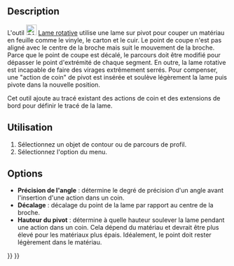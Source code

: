 <languages/>

{{Docnav/fr
|[[CAM_DressupDogbone/fr|Dégagement des angles]]
|[[CAM_DressupLeadInOut/fr|Entrée/sortie]]
|[[CAM_Workbench/fr|Atelier CAM]]
|IconL=CAM_DressupDogbone.svg
|IconR=CAM_DressupLeadInOut.svg
|IconC=Workbench_CAM.svg
}}

{{GuiCommand/fr
|Name=CAM DressupDragKnife
|Name/fr=CAM Lame rotative
|MenuLocation=CAM → Finition du parcours → Lame rotative
|Workbenches=[[CAM_Workbench/fr|CAM]]
|SeeAlso=[[CAM_DressupTag/fr|CAM Attaches]], [[CAM_DressupRampEntry/fr|CAM Rampe d'entrée]], [[CAM_DressupDogbone/fr|CAM Dégagement d'angles]]
}}

==Description==

L'outil [[Image:CAM_DressupDragKnife.svg|24px]] [[CAM_DressupDragKnife/fr|Lame rotative]] utilise une lame sur pivot pour couper un matériau en feuille comme le vinyle, le carton et le cuir. Le point de coupe n'est pas aligné avec le centre de la broche mais suit le mouvement de la broche. Parce que le point de coupe est décalé, le parcours doit être modifié pour dépasser le point d'extrémité de chaque segment. En outre, la lame rotative est incapable de faire des virages extrêmement serrés. Pour compenser, une "action de coin" de pivot est insérée et soulève légèrement la lame puis pivote dans la nouvelle position.  

Cet outil ajoute au tracé existant des actions de coin et des extensions de bord pour définir le tracé de la lame.  

<span id="Usage"></span>
== Utilisation ==

# Sélectionnez un objet de contour ou de parcours de profil.
# Sélectionnez l'option {{MenuCommand|CAM → Finition du parcours → [[Image:CAM_DressupDragKnife.svg|16px]] Lame rotative}} du menu.

==Options==

*'''Précision de l'angle''' : détermine le degré de précision d'un angle avant l'insertion d'une action dans un coin.
*'''Décalage''' : décalage du point de la lame par rapport au centre de la broche.
*'''Hauteur du pivot''' : détermine à quelle hauteur soulever la lame pendant une action dans un coin. Cela dépend du matériau et devrait être plus élevé pour les matériaux plus épais. Idéalement, le point doit rester légèrement dans le matériau.


{{Docnav/fr
|[[CAM_DressupDogbone/fr|Dégagement des angles]]
|[[CAM_DressupLeadInOut/fr|Entrée/sortie]]
|[[CAM_Workbench/fr|Atelier CAM]]
|IconL=CAM_DressupDogbone.svg
|IconR=CAM_DressupLeadInOut.svg
|IconC=Workbench_CAM.svg
}}

{{CAM_Tools_navi{{#translation:}}}}
{{Userdocnavi{{#translation:}}}}